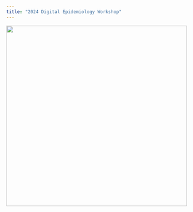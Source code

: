 ```yaml
---
title: "2024 Digital Epidemiology Workshop"
---
```


![](images/workshop_logo_new.gif){fig-align="center" width="482"}
